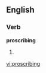 
==English==

===Verb===
'''proscribing'''

# {{present participle of|[[proscribe]]}}

[[vi:proscribing]]